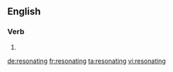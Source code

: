 ==English==

===Verb===
{{head|en}}

# {{present participle of|resonate}}

[[de:resonating]]
[[fr:resonating]]
[[ta:resonating]]
[[vi:resonating]]